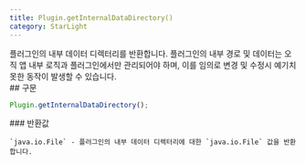 ```yaml
---
title: Plugin.getInternalDataDirectory()
category: StarLight
---
```


<Section>
  플러그인의 내부 데이터 디렉터리를 반환합니다.

  <Noti type="danger">
    플러그인의 내부 경로 및 데이터는 오직 앱 내부 로직과 플러그인에서만 관리되어야 하며, 이를 임의로 변경 및 수정시 예기치 못한 동작이 발생할 수 있습니다.
  </Noti>
</Section>
<Section>
  ## 구문

  ~~~js
  Plugin.getInternalDataDirectory();
  ~~~

  <Section>
    ### 반환값

    `java.io.File` - 플러그인의 내부 데이터 디렉터리에 대한 `java.io.File` 값을 반환합니다.
  </Section>
</Section>